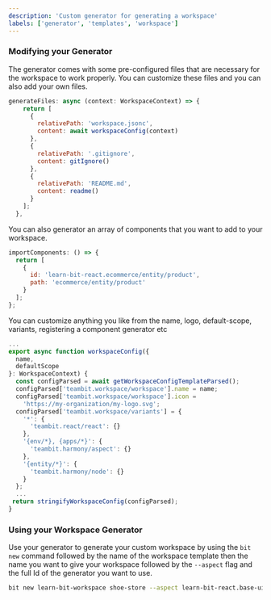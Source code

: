 ```yaml
---
description: 'Custom generator for generating a workspace'
labels: ['generator', 'templates', 'workspace']
---
```


### Modifying your Generator

The generator comes with some pre-configured files that are necessary for the workspace to work properly. You can customize these files and you can also add your own files.

```jsx title="index.ts"
generateFiles: async (context: WorkspaceContext) => {
    return [
      {
        relativePath: 'workspace.jsonc',
        content: await workspaceConfig(context)
      },
      {
        relativePath: '.gitignore',
        content: gitIgnore()
      },
      {
        relativePath: 'README.md',
        content: readme()
      }
    ];
  },
```

You can also generator an array of components that you want to add to your workspace.

```jsx title="index.ts"
importComponents: () => {
  return [
    {
      id: 'learn-bit-react.ecommerce/entity/product',
      path: 'ecommerce/entity/product'
    }
  ];
};
```

You can customize anything you like from the name, logo, default-scope, variants, registering a component generator etc

```jsx title="workspace-config.ts"
...
export async function workspaceConfig({
  name,
  defaultScope
}: WorkspaceContext) {
  const configParsed = await getWorkspaceConfigTemplateParsed();
  configParsed['teambit.workspace/workspace'].name = name;
  configParsed['teambit.workspace/workspace'].icon =
    'https://my-organization/my-logo.svg';
  configParsed['teambit.workspace/variants'] = {
    '*': {
      'teambit.react/react': {}
    },
    '{env/*}, {apps/*}': {
      'teambit.harmony/aspect': {}
    },
    '{entity/*}': {
      'teambit.harmony/node': {}
    }
  };
  ...
 return stringifyWorkspaceConfig(configParsed);
}
```

### Using your Workspace Generator

Use your generator to generate your custom workspace by using the `bit new` command followed by the name of the workspace template then the name you want to give your workspace followed by the `--aspect` flag and the full Id of the generator you want to use.

```bash
bit new learn-bit-workspace shoe-store --aspect learn-bit-react.base-ui/workspace-generator
```
